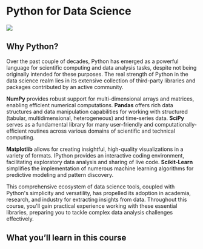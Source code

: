 # Python for Data Science

![](/python-data-science-img/python-lybraries.png)

## Why Python?

Over the past couple of decades, Python has emerged as a powerful language for scientific computing and data analysis tasks, despite not being originally intended for these purposes. The real strength of Python in the data science realm lies in its extensive collection of third-party libraries and packages contributed by an active community.

**NumPy** provides robust support for multi-dimensional arrays and matrices, enabling efficient numerical computations. **Pandas** offers rich data structures and data manipulation capabilities for working with structured (tabular, multidimensional, heterogeneous) and time-series data. **SciPy** serves as a fundamental library for many user-friendly and computationally-efficient routines across various domains of scientific and technical computing.

**Matplotlib** allows for creating insightful, high-quality visualizations in a variety of formats. IPython provides an interactive coding environment, facilitating exploratory data analysis and sharing of live code. **Scikit-Learn** simplifies the implementation of numerous machine learning algorithms for predictive modeling and pattern discovery.

This comprehensive ecosystem of data science tools, coupled with Python's simplicity and versatility, has propelled its adoption in academia, research, and industry for extracting insights from data. Throughout this course, you'll gain practical experience working with these essential libraries, preparing you to tackle complex data analysis challenges effectively.

## What you’ll learn in this course
